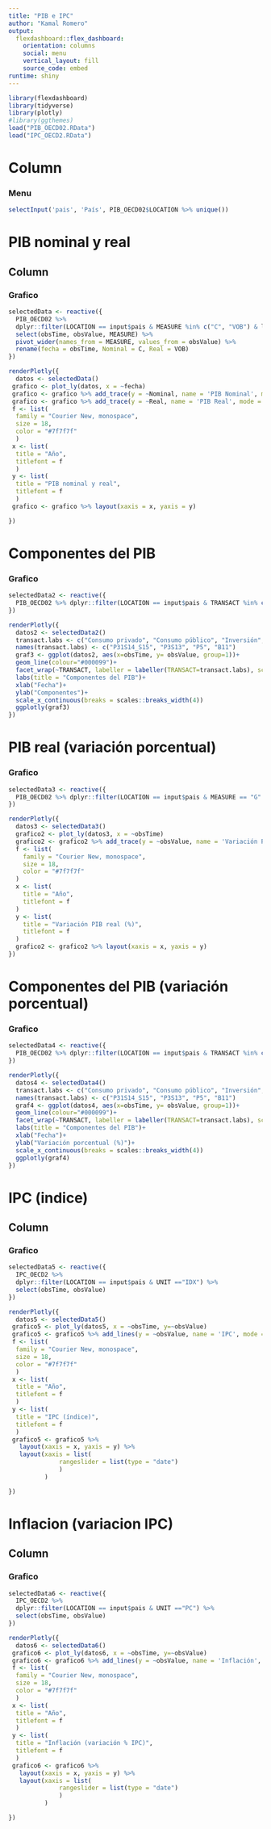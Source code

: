 ```yaml
---
title: "PIB e IPC"
author: "Kamal Romero"
output: 
  flexdashboard::flex_dashboard:
    orientation: columns
    social: menu
    vertical_layout: fill
    source_code: embed
runtime: shiny
---
```


```r
library(flexdashboard)
library(tidyverse)
library(plotly)
#library(ggthemes)
load("PIB_OECD02.RData")
load("IPC_OECD2.RData")
```


Column {.sidebar}
=====================================

### Menu

```r
selectInput('pais', 'País', PIB_OECD02$LOCATION %>% unique())

```



PIB nominal y real {data-navmenu="Escoja una pestaña"}
========================================================================

Column 
-----------------------------------------------------------------------

### Grafico 

```r
selectedData <- reactive({
  PIB_OECD02 %>%
  dplyr::filter(LOCATION == input$pais & MEASURE %in% c("C", "VOB") & label == "Gross domestic product (expenditure approach)"  & obsTime >=1995 ) %>% 
  select(obsTime, obsValue, MEASURE) %>%
  pivot_wider(names_from = MEASURE, values_from = obsValue) %>%
  rename(fecha = obsTime, Nominal = C, Real = VOB) 
})

renderPlotly({
  datos <- selectedData()
 grafico <- plot_ly(datos, x = ~fecha)
 grafico <- grafico %>% add_trace(y = ~Nominal, name = 'PIB Nominal', mode = 'lines+markers')
 grafico <- grafico %>% add_trace(y = ~Real, name = 'PIB Real', mode = 'lines+markers')
 f <- list(
  family = "Courier New, monospace",
  size = 18,
  color = "#7f7f7f"
  )
 x <- list(
  title = "Año",
  titlefont = f
  )
 y <- list(
  title = "PIB nominal y real",
  titlefont = f
  )
 grafico <- grafico %>% layout(xaxis = x, yaxis = y)

})
```


Componentes del PIB {data-navmenu="Escoja una pestaña"}
========================================================================



### Grafico 

```r
selectedData2 <- reactive({
  PIB_OECD02 %>% dplyr::filter(LOCATION == input$pais & TRANSACT %in% c("P31S14_S15", "P3S13", "P5", "B11") & MEASURE ==  "VOB" & obsTime >=1995 )
})

renderPlotly({
  datos2 <- selectedData2()
  transact.labs <- c("Consumo privado", "Consumo público", "Inversión", "XN")
  names(transact.labs) <- c("P31S14_S15", "P3S13", "P5", "B11")
  graf3 <- ggplot(datos2, aes(x=obsTime, y= obsValue, group=1))+
  geom_line(colour="#000099")+
  facet_wrap(~TRANSACT, labeller = labeller(TRANSACT=transact.labs), scales = "free")+
  labs(title = "Componentes del PIB")+
  xlab("Fecha")+
  ylab("Componentes")+
  scale_x_continuous(breaks = scales::breaks_width(4))
  ggplotly(graf3)
})
```

PIB real (variación porcentual) {data-navmenu="Escoja una pestaña"}
========================================================================

### Grafico 

```r
selectedData3 <- reactive({
  PIB_OECD02 %>% dplyr::filter(LOCATION == input$pais & MEASURE == "G" & label == "Gross domestic product (expenditure approach)"  & obsTime >=1995 )
})

renderPlotly({
  datos3 <- selectedData3()
  grafico2 <- plot_ly(datos3, x = ~obsTime)
  grafico2 <- grafico2 %>% add_trace(y = ~obsValue, name = 'Variación PIB Real', mode = 'lines+markers')
  f <- list(
    family = "Courier New, monospace",
    size = 18,
    color = "#7f7f7f"
  )
  x <- list(
    title = "Año",
    titlefont = f
  )
  y <- list(
    title = "Variación PIB real (%)",
    titlefont = f
  )
  grafico2 <- grafico2 %>% layout(xaxis = x, yaxis = y)
})
```


Componentes del PIB (variación porcentual) {data-navmenu="Escoja una pestaña"}
========================================================================


### Grafico 

```r
selectedData4 <- reactive({
  PIB_OECD02 %>% dplyr::filter(LOCATION == input$pais & TRANSACT %in% c("P31S14_S15", "P3S13", "P5", "B11") & MEASURE ==  "G" & obsTime >=1995 )
})

renderPlotly({
  datos4 <- selectedData4()
  transact.labs <- c("Consumo privado", "Consumo público", "Inversión", "XN")
  names(transact.labs) <- c("P31S14_S15", "P3S13", "P5", "B11")
  graf4 <- ggplot(datos4, aes(x=obsTime, y= obsValue, group=1))+
  geom_line(colour="#000099")+
  facet_wrap(~TRANSACT, labeller = labeller(TRANSACT=transact.labs), scales = "free")+
  labs(title = "Componentes del PIB")+
  xlab("Fecha")+
  ylab("Variación porcentual (%)")+
  scale_x_continuous(breaks = scales::breaks_width(4))
  ggplotly(graf4)
})
```


IPC (indice) {data-navmenu="Escoja una pestaña"}
======================================================================== 

Column 
-----------------------------------------------------------------------

### Grafico 

```r
selectedData5 <- reactive({
  IPC_OECD2 %>%
  dplyr::filter(LOCATION == input$pais & UNIT =="IDX") %>% 
  select(obsTime, obsValue)
})

renderPlotly({
  datos5 <- selectedData5()
 grafico5 <- plot_ly(datos5, x = ~obsTime, y=~obsValue)
 grafico5 <- grafico5 %>% add_lines(y = ~obsValue, name = 'IPC', mode = 'lines')
 f <- list(
  family = "Courier New, monospace",
  size = 18,
  color = "#7f7f7f"
  )
 x <- list(
  title = "Año",
  titlefont = f
  )
 y <- list(
  title = "IPC (índice)",
  titlefont = f
  )
 grafico5 <- grafico5 %>%
   layout(xaxis = x, yaxis = y) %>% 
   layout(xaxis = list(
              rangeslider = list(type = "date")
              )
          )

})
```

Inflacion (variacion IPC) {data-navmenu="Escoja una pestaña"}
========================================================================  

Column 
-----------------------------------------------------------------------

### Grafico 

```r
selectedData6 <- reactive({
  IPC_OECD2 %>%
  dplyr::filter(LOCATION == input$pais & UNIT =="PC") %>% 
  select(obsTime, obsValue)
})

renderPlotly({
  datos6 <- selectedData6()
 grafico6 <- plot_ly(datos6, x = ~obsTime, y=~obsValue)
 grafico6 <- grafico6 %>% add_lines(y = ~obsValue, name = 'Inflación', mode = 'lines')
 f <- list(
  family = "Courier New, monospace",
  size = 18,
  color = "#7f7f7f"
  )
 x <- list(
  title = "Año",
  titlefont = f
  )
 y <- list(
  title = "Inflación (variación % IPC)",
  titlefont = f
  )
 grafico6 <- grafico6 %>% 
   layout(xaxis = x, yaxis = y) %>% 
   layout(xaxis = list(
              rangeslider = list(type = "date")
              )
          )

})
```
